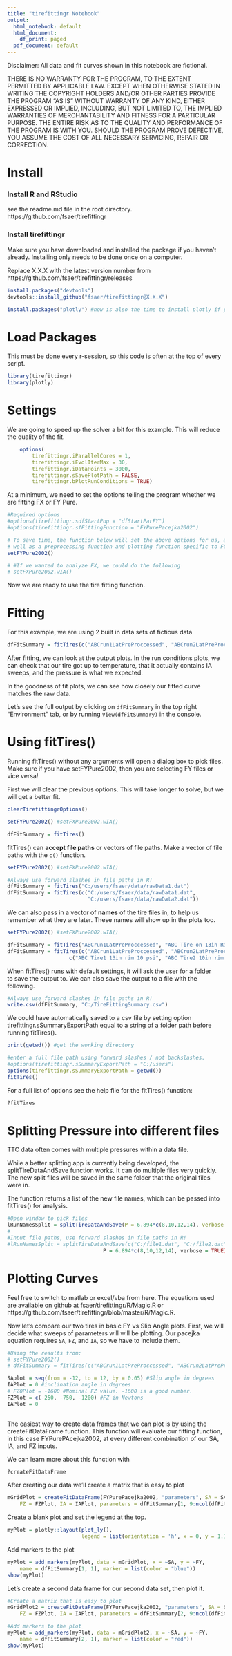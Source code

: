 ```yaml
---
title: "tirefittingr Notebook"
output:
  html_notebook: default
  html_document:
    df_print: paged
  pdf_document: default
---
```



Disclaimer: All data and fit curves shown in this notebook are fictional. 

THERE IS NO WARRANTY FOR THE PROGRAM, TO THE EXTENT PERMITTED BY
APPLICABLE LAW.  EXCEPT WHEN OTHERWISE STATED IN WRITING THE COPYRIGHT
HOLDERS AND/OR OTHER PARTIES PROVIDE THE PROGRAM "AS IS" WITHOUT WARRANTY
OF ANY KIND, EITHER EXPRESSED OR IMPLIED, INCLUDING, BUT NOT LIMITED TO,
THE IMPLIED WARRANTIES OF MERCHANTABILITY AND FITNESS FOR A PARTICULAR
PURPOSE.  THE ENTIRE RISK AS TO THE QUALITY AND PERFORMANCE OF THE PROGRAM
IS WITH YOU.  SHOULD THE PROGRAM PROVE DEFECTIVE, YOU ASSUME THE COST OF
ALL NECESSARY SERVICING, REPAIR OR CORRECTION.


# Install
### Install R and RStudio
see the readme.md file in the root directory. 
https://github.com/fsaer/tirefittingr

### Install tirefittingr
Make sure you have downloaded and installed the package if you haven't already.
Installing only needs to be done once on a computer.

Replace X.X.X with the latest version number from 
https://github.com/fsaer/tirefittingr/releases
```r
install.packages("devtools")
devtools::install_github("fsaer/tirefittingr@X.X.X") 

install.packages("plotly") #now is also the time to install plotly if you haven't already
```

# Load Packages
This must be done every r-session, so this code is often
at the top of every script.
```r
library(tirefittingr)
library(plotly)
```

# Settings
We are going to speed up the solver a bit for this example. This will reduce the
quality of the fit.
```r
    options(
        tirefittingr.iParallelCores = 1,
        tirefittingr.iEvolIterMax = 30, 
        tirefittingr.iDataPoints = 3000,
        tirefittingr.sSavePlotPath = FALSE,
        tirefittingr.bPlotRunConditions = TRUE)
```

At a minimum, we need to set the options telling the program whether we are 
fitting FX or FY Pure. 
```r
#Required options
#options(tirefittingr.sdfStartPop = "dfStartParFY")
#options(tirefittingr.sfFittingFunction = "FYPurePacejka2002")

# To save time, the function below will set the above options for us, as 
# well as a preprocessing function and plotting function specific to FY.
setFYPure2002()

# #If we wanted to analyze FX, we could do the following
# setFXPure2002.wIA()

```
Now we are ready to use the tire fitting function. 

# Fitting
For this example, we are using 2 built in data sets of fictious data
```r
dfFitSummary = fitTires(c("ABCrun1LatPreProccessed", "ABCrun2LatPreProccessed"))
```
After fitting, we can look at the output plots. In the run conditions plots, 
we can check that our tire got up to temperature, that it actually contains
IA sweeps, and the pressure is what we expected. 

In the goodness of fit plots, we can see how closely our fitted curve matches
the raw data. 

Let's see the full output by clicking on `dfFitSummary` in the top right 
"Environment" tab, or by running `View(dfFitSummary)` in the console.

# Using fitTires()
Running fitTires() without any arguments will open a dialog box to pick files. 
Make sure if you have setFYPure2002, then you are selecting FY files or vice 
versa! 

First we will clear the previous options. This will take longer to solve, 
but we will get a better fit.
```r
clearTirefittingrOptions()

setFYPure2002() #setFXPure2002.wIA()

dfFitSummary = fitTires()
```

fitTires() can **accept file paths** or vectors of file paths.
Make a vector of file paths with the `c()` function.
```r
setFYPure2002() #setFXPure2002.wIA()

#Always use forward slashes in file paths in R!
dfFitSummary = fitTires("C:/users/fsaer/data/rawData1.dat")
dfFitSummary = fitTires(c("C:/users/fsaer/data/rawData1.dat", 
                          "C:/users/fsaer/data/rawData2.dat"))

```


We can also pass in a vector of **names** of the tire files in, to help us remember 
what they are later. These names will show up in the plots too.
```r
setFYPure2002() #setFXPure2002.wIA()

dfFitSummary = fitTires("ABCrun1LatPreProccessed", "ABC Tire on 13in Rim")
dfFitSummary = fitTires(c("ABCrun1LatPreProccessed", "ABCrun2LatPreProccessed"), 
                    c("ABC Tire1 13in rim 10 psi", "ABC Tire2 10in rim 10psi" ))

```

When fitTires() runs with default settings, it will ask the user for a folder  
to save the output to. 
We can also save the output to a file with the following.
```r
#Always use forward slashes in file paths in R!
write.csv(dfFitSummary, "C:/TireFittingSummary.csv")

```

We could have automatically saved
to a csv file by setting option tirefittingr.sSummaryExportPath equal to a 
string of a folder path before running fitTires().
```r
print(getwd()) #get the working directory

#enter a full file path using forward slashes / not backslashes.
#options(tirefittingr.sSummaryExportPath = "C:/users")
options(tirefittingr.sSummaryExportPath = getwd()) 
fitTires()
```

For a full list of options see the help file for the fitTires() function:
```r
?fitTires
```

# Splitting Pressure into different files
TTC data often comes with multiple pressures within a data file. 

While a better splitting app is currently 
being developed, the splitTireDataAndSave function works. It can do multiple files 
very quickly. The new split files will be saved in the same folder that the 
original files were in.

The function returns a list of the new file names, which can be passed into 
fitTires() for analysis. 

```r
#Open window to pick files
lRunNamesSplit = splitTireDataAndSave(P = 6.894*c(8,10,12,14), verbose = TRUE)
# 
#Input file paths, use forward slashes in file paths in R!
#lRunNamesSplit = splitTireDataAndSave(c("C:/file1.dat", "C:/file2.dat"),
                               P = 6.894*c(8,10,12,14), verbose = TRUE)

```


# Plotting Curves
Feel free to switch to matlab or excel/vba from here. The equations 
used are available on github at fsaer/tirefittingr/R/Magic.R or 
https://github.com/fsaer/tirefittingr/blob/master/R/Magic.R.

Now let's compare our two tires in basic FY vs Slip Angle plots. 
First, we will decide what sweeps of parameters will will be plotting.
Our pacejka equation requires `SA`, `FZ`, and `IA`, so we have to include them.
```r
#Using the results from:
# setFYPure2002()
# dfFitSummary = fitTires(c("ABCrun1LatPreProccessed", "ABCrun2LatPreProccessed"))

SAplot = seq(from = -12, to = 12, by = 0.05) #Slip angle in degrees
IAPlot = 0 #inclination angle in degrees
# FZ0Plot = -1600 #Nominal FZ value. -1600 is a good number. 
FZPlot = c(-250, -750, -1200) #FZ in Newtons
IAPlot = 0
    
```

The easiest way to create data frames that we can plot is by using the 
createFitDataFrame function. This function will evaluate our fitting function, 
in this case FYPurePAcejka2002, at every different combination of our SA, IA, 
and FZ inputs. 

We can learn more about this function with
```r
?createFitDataFrame
```

After creating our data we'll create a matrix that is easy to plot
```r
mGridPlot = createFitDataFrame(FYPurePacejka2002, "parameters", SA = SAplot, 
    FZ = FZPlot, IA = IAPlot, parameters = dfFitSummary[1, 9:ncol(dfFitSummary)])
```

Create a blank plot and set the legend at the top.
```r
myPlot = plotly::layout(plot_ly(), 
                        legend = list(orientation = 'h', x = 0, y = 1.15))
```

Add markers to the plot
```r
myPlot = add_markers(myPlot, data = mGridPlot, x = ~SA, y = ~FY, 
    name = dfFitSummary[1, 1], marker = list(color = "blue"))
show(myPlot)
```

Let's create a second data frame for our second data set, then plot it.
```r
#Create a matrix that is easy to plot
mGridPlot2 = createFitDataFrame(FYPurePacejka2002, "parameters", SA = SAplot, 
    FZ = FZPlot, IA = IAPlot, parameters = dfFitSummary[2, 9:ncol(dfFitSummary)])

#Add markers to the plot
myPlot = add_markers(myPlot, data = mGridPlot2, x = ~SA, y = ~FY, 
    name = dfFitSummary[2, 1], marker = list(color = "red"))
show(myPlot)
    
```


